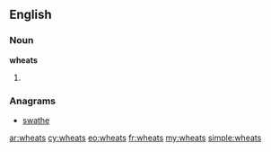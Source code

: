 ==English==

===Noun===
'''wheats'''

# {{plural of|[[wheat]]}}

===Anagrams===
* [[swathe#English|swathe]]

[[ar:wheats]]
[[cy:wheats]]
[[eo:wheats]]
[[fr:wheats]]
[[my:wheats]]
[[simple:wheats]]